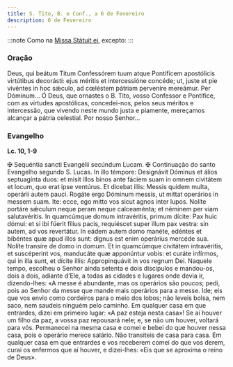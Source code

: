 ```yaml
---
title: S. Tito, B. e Conf., a 6 de Fevereiro
description: 6 de Fevereiro
---
```


:::note
Como na [Missa Státuit ei](/missal/comum/11confessorespontifices1), excepto:
:::

### Oração

<div class="side-by-side not-content">
  <span>
    Deus, qui beátum Titum Confessórem tuum atque Pontíficem apostólicis virtútibus decorásti: ejus
    méritis et intercessióne concéde; ut, juste et pie vivéntes in hoc sǽculo, ad cœléstem pátriam
    perveníre mereámur. Per Dóminum...
  </span>
  <span>
    Ó Deus, que ornastes o B. Tito, vosso Confessor e Pontífice, com as virtudes apostólicas,
    concedei-nos, pelos seus méritos e intercessão, que vivendo neste mundo justa e piamente,
    mereçamos alcançar a pátria celestial. Por nosso Senhor...
  </span>
</div>

### Evangelho

**Lc. 10, 1-9**

<div class="side-by-side not-content">
  <span>
    <span class="text-red-500">✠</span> Sequéntia sancti Evangélii secúndum Lucam.
  </span>
  <span>
    <span class="text-red-500">✠</span> Continuação do santo Evangelho segundo S. Lucas.
  </span>
  <span>
    In illo témpore: Designávit Dóminus et álios septuagínta duos: et misit illos binos ante fáciem
    suam in omnem civitátem et locum, quo erat ipse ventúrus. Et dicebat illis: Messis quidem multa,
    operárii autem pauci. Rogáte ergo Dóminum messis, ut mittat operários in messem suam. Ite: ecce,
    ego mitto vos sicut agnos inter lupos. Nolíte portáre sǽculum neque peram neque calceaménta; et
    néminem per viam salutavéritis. In quamcúmque domum intravéritis, primum dícite: Pax huic dómui:
    et si ibi fúerit fílius pacis, requiéscet super illum pax vestra: sin autem, ad vos revertátur.
    In eádem autem domo manéte, edéntes et bibéntes quæ apud illos sunt: dignus est enim operárius
    mercéde sua. Nolíte transíre de domo in domum. Et in quamcúmque civitátem intravéritis, et
    suscéperint vos, manducáte quæ apponúntur vobis: et curáte infírmos, qui in illa sunt, et dícite
    illis: Appropinquávit in vos regnum Dei.
  </span>
  <span>
    Naquele tempo, escolheu o Senhor ainda setenta e dois discípulos e mandou-os, dois a dois,
    adiante d’Ele, a todas as cidades e lugares onde devia ir, dizendo-lhes: «A messe é abundante,
    mas os operários são poucos; pedi, pois ao Senhor da messe que mande mais operários para a
    messe. Ide; eis que vos envio como cordeiros para o meio dos lobos; não leveis bolsa, nem saco,
    nem saudeis ninguém pelo caminho. Em qualquer casa em que entrardes, dizei em primeiro lugar: «A
    paz esteja nesta casa»! Se aí houver um filho da paz, a vossa paz repousará nele; e, se não um
    houver, voltará para vós. Permanecei na mesma casa e comei e bebei do que houver nessa casa,
    pois o operário merece salário. Não transiteis de casa para casa. Em qualquer casa em que
    entrardes e vos receberem comei do que vos derem, curai os enfermos que aí houver, e dizei-lhes:
    «Eis que se aproxima o reino de Deus».
  </span>
</div>
